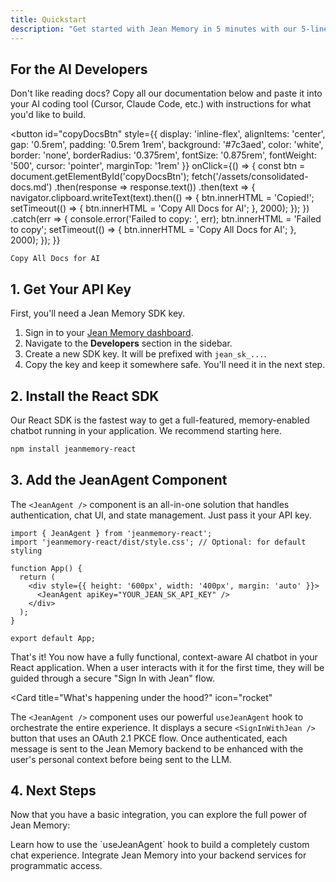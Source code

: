 ```yaml
---
title: Quickstart
description: "Get started with Jean Memory in 5 minutes with our 5-line React integration."
---
```



## For the AI Developers

<Card title="Skip the reading, start building" icon="code">
  Don't like reading docs? Copy all our documentation below and paste it into your AI coding tool (Cursor, Claude Code, etc.) with instructions for what you'd like to build.
  
  <button 
    id="copyDocsBtn"
    style={{
      display: 'inline-flex',
      alignItems: 'center',
      gap: '0.5rem',
      padding: '0.5rem 1rem',
      background: '#7c3aed',
      color: 'white',
      border: 'none',
      borderRadius: '0.375rem',
      fontSize: '0.875rem',
      fontWeight: '500',
      cursor: 'pointer',
      marginTop: '1rem'
    }}
    onClick={() => {
      const btn = document.getElementById('copyDocsBtn');
      fetch('/assets/consolidated-docs.md')
        .then(response => response.text())
        .then(text => {
          navigator.clipboard.writeText(text).then(() => {
            btn.innerHTML = 'Copied!';
            setTimeout(() => {
              btn.innerHTML = 'Copy All Docs for AI';
            }, 2000);
          });
        })
        .catch(err => {
          console.error('Failed to copy: ', err);
          btn.innerHTML = 'Failed to copy';
          setTimeout(() => {
            btn.innerHTML = 'Copy All Docs for AI';
          }, 2000);
        });
    }}
  >
    Copy All Docs for AI
  </button>
</Card>

## 1. Get Your API Key

First, you'll need a Jean Memory SDK key.

1.  Sign in to your [Jean Memory dashboard](https://jeanmemory.com/dashboard).
2.  Navigate to the **Developers** section in the sidebar.
3.  Create a new SDK key. It will be prefixed with `jean_sk_...`.
4.  Copy the key and keep it somewhere safe. You'll need it in the next step.

## 2. Install the React SDK

Our React SDK is the fastest way to get a full-featured, memory-enabled chatbot running in your application. We recommend starting here.

```bash
npm install jeanmemory-react
```

## 3. Add the JeanAgent Component

The `<JeanAgent />` component is an all-in-one solution that handles authentication, chat UI, and state management. Just pass it your API key.

```tsx {{ title: 'src/App.tsx' }}
import { JeanAgent } from 'jeanmemory-react';
import 'jeanmemory-react/dist/style.css'; // Optional: for default styling

function App() {
  return (
    <div style={{ height: '600px', width: '400px', margin: 'auto' }}>
      <JeanAgent apiKey="YOUR_JEAN_SK_API_KEY" />
    </div>
  );
}

export default App;
```

That's it! You now have a fully functional, context-aware AI chatbot in your React application. When a user interacts with it for the first time, they will be guided through a secure "Sign In with Jean" flow.

<Card
  title="What's happening under the hood?"
  icon="rocket"
>
  The `<JeanAgent />` component uses our powerful `useJeanAgent` hook to orchestrate the entire experience. It displays a secure `<SignInWithJean />` button that uses an OAuth 2.1 PKCE flow. Once authenticated, each message is sent to the Jean Memory backend to be enhanced with the user's personal context before being sent to the LLM.
</Card>

## 4. Next Steps

Now that you have a basic integration, you can explore the full power of Jean Memory:

<CardGroup cols={2}>
  <Card
    title="Build a Custom UI"
    icon="palette"
    href="/sdk/react#building-a-custom-ui"
  >
    Learn how to use the `useJeanAgent` hook to build a completely custom chat experience.
  </Card>
  <Card
    title="Python & Node.js SDKs"
    icon="server"
    href="/sdk/python"
  >
    Integrate Jean Memory into your backend services for programmatic access.
  </Card>
</CardGroup>
